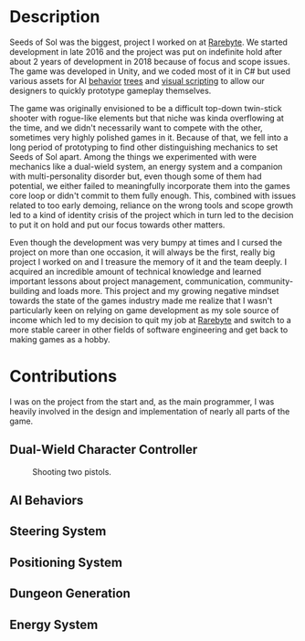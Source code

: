 
<div className="w-75 mx-auto mb-5">
  <AspectContainer>
    <YouTubeVideo
      title={`Seeds of Sol Trailer`}
      id="PEAzHFRZoNg"
      className="w-100 h-100"
    />
  </AspectContainer>
</div>

# Description

Seeds of Sol was the biggest, project I worked on at [Rarebyte][raby]. We started development in late 2016 and the project was put on indefinite hold after about 2 years of development in 2018 because of focus and scope issues. The game was developed in Unity, and we coded most of it in C# but used various assets for AI [behavior][bede] [trees][noca] and [visual scripting][flca] to allow our designers to quickly prototype gameplay themselves.

The game was originally envisioned to be a difficult top-down twin-stick shooter with rogue-like elements but that niche was kinda overflowing at the time, and we didn't necessarily want to compete with the other, sometimes very highly polished games in it. Because of that, we fell into a long period of prototyping to find other distinguishing mechanics to set Seeds of Sol apart. Among the things we experimented with were mechanics like a dual-wield system, an energy system and a companion with multi-personality disorder but, even though some of them had potential, we either failed to meaningfully incorporate them into the games core loop or didn't commit to them fully enough. This, combined with issues related to too early demoing, reliance on the wrong tools and scope growth led to a kind of identity crisis of the project which in turn led to the decision to put it on hold and put our focus towards other matters.

Even though the development was very bumpy at times and I cursed the project on more than one occasion, it will always be the first, really big project I worked on and I treasure the memory of it and the team deeply. I acquired an incredible amount of technical knowledge and learned important lessons about project management, communication, community-building and loads more. This project and my growing negative mindset towards the state of the games industry made me realize that I wasn't particularly keen on relying on game development as my sole source of income which led to my decision to quit my job at [Rarebyte][raby] and switch to a more stable career in other fields of software engineering and get back to making games as a hobby.

# Contributions

I was on the project from the start and, as the main programmer, I was heavily involved in the design and implementation of nearly all parts of the game.

## Dual-Wield Character Controller

<Figure className="w-100">
  <Figure.Image
    alt="Shooting two pistols while stationary"
    src={weaponSystem1}
    className="w-50 p-2"
  />
  <Figure.Image
    alt="Shooting two pistols while moving"
    src={weaponSystem2}
    className="w-50 p-2"
  />
  <Figure.Caption className="text-center">Shooting two pistols.</Figure.Caption>
</Figure>

## AI Behaviors

## Steering System

## Positioning System

## Dungeon Generation

## Energy System

[raby]: http://rarebyte.com
[bede]: https://assetstore.unity.com/packages/tools/visual-scripting/behavior-designer-behavior-trees-for-everyone-15277
[flca]: https://assetstore.unity.com/packages/tools/visual-scripting/flowcanvas-33903
[noca]: https://assetstore.unity.com/packages/tools/visual-scripting/nodecanvas-14914
